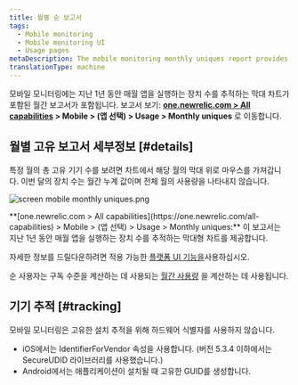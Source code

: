 ```yaml
---
title: 월별 순 보고서
tags:
  - Mobile monitoring
  - Mobile monitoring UI
  - Usage pages
metaDescription: The mobile monitoring monthly uniques report provides a bar chart with the number of unique devices running your mobile app each month over time.
translationType: machine
---
```



모바일 모니터링에는 지난 1년 동안 매월 앱을 실행하는 장치 수를 추적하는 막대 차트가 포함된 월간 보고서가 포함됩니다. 보고서 보기: **[one.newrelic.com > All capabilities](https://one.newrelic.com/all-capabilities) > Mobile > (앱 선택) > Usage > Monthly uniques** 로 이동합니다.

## 월별 고유 보고서 세부정보 [#details]

특정 월의 총 고유 기기 수를 보려면 차트에서 해당 월의 막대 위로 마우스를 가져갑니다. 이번 달의 장치 수는 월간 누계 값이며 전체 월의 사용량을 나타내지 않습니다.

<img
  title="screen mobile monthly uniques.png"
  alt="screen mobile monthly uniques.png"
  src={mobileMonthlyUniques}
/>

<figcaption>
  **[one.newrelic.com > All capabilities](https://one.newrelic.com/all-capabilities) > Mobile > (앱 선택) > Usage > Monthly uniques:** 이 보고서는 지난 1년 동안 매월 앱을 실행하는 장치 수를 추적하는 막대형 차트를 제공합니다.
</figcaption>

자세한 정보를 드릴다운하려면 적용 가능한 [플랫폼 UI 기능을](/docs/new-relic-solutions/new-relic-one/introduction-new-relic-platform)사용하십시오.

순 사용자는 구독 수준을 계산하는 데 사용되는 [월간 사용량](/docs/accounts/new-relic-account-usage/mobile-usage/mobile-subscription-usage-ui) 을 계산하는 데 사용됩니다.

## 기기 추적 [#tracking]

모바일 모니터링은 고유한 설치 추적을 위해 하드웨어 식별자를 사용하지 않습니다.

* iOS에서는 IdentifierForVendor 속성을 사용합니다. (버전 5.3.4 이하에서는 SecureUDID 라이브러리를 사용했습니다.)
* Android에서는 애플리케이션이 설치될 때 고유한 GUID를 생성합니다.